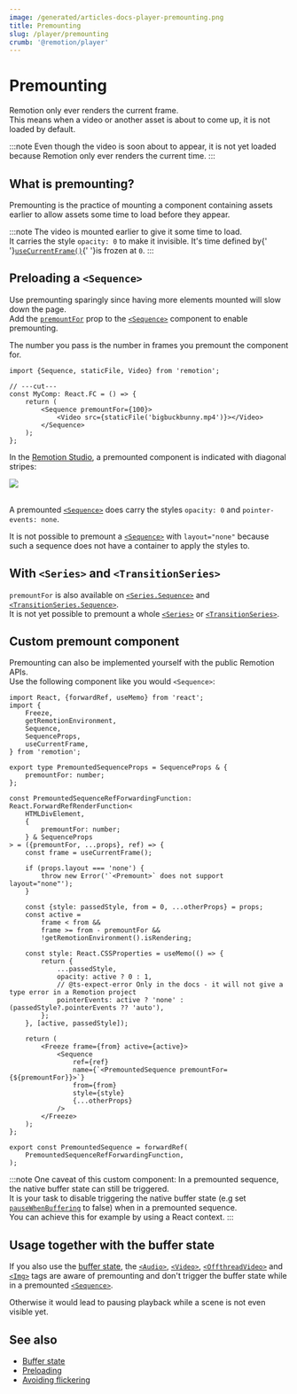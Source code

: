 ```yaml
---
image: /generated/articles-docs-player-premounting.png
title: Premounting
slug: /player/premounting
crumb: '@remotion/player'
---
```



# Premounting<AvailableFrom v="4.0.140"/>

Remotion only ever renders the current frame.  
This means when a video or another asset is about to come up, it is not loaded by default.

<NoPremounting />

:::note
Even though the video is soon about to appear, it is not yet loaded
because Remotion only ever renders the current time.
:::

## What is premounting?

Premounting is the practice of mounting a component containing assets earlier to allow assets some time to load before they appear.

<Premounting />

:::note
The video is mounted earlier to give it some time to load.<br />
It carries the style <code>opacity: 0</code> to make it invisible.
It's time defined by{' '}<a href="/docs/use-current-frame"><code>useCurrentFrame()</code></a>{' '}is frozen at <code>0</code>.
:::

## Preloading a `<Sequence>`

Use premounting sparingly since having more elements mounted will slow down the page.  
Add the [`premountFor`](/docs/sequence#premountfor) prop to the [`<Sequence>`](/docs/sequence) component to enable premounting.

The number you pass is the number in frames you premount the component for.

```tsx twoslash title="Premounted.tsx"
import {Sequence, staticFile, Video} from 'remotion';

// ---cut---
const MyComp: React.FC = () => {
	return (
		<Sequence premountFor={100}>
			<Video src={staticFile('bigbuckbunny.mp4')}></Video>
		</Sequence>
	);
};
```

In the [Remotion Studio](/docs/studio), a premounted component is indicated with diagonal stripes:

<img src="/img/premount.png" />
<br />
<br />

A premounted [`<Sequence>`](/docs/sequence) does carry the styles `opacity: 0` and `pointer-events: none`.

It is not possible to premount a [`<Sequence>`](/docs/sequence) with `layout="none"` because such a sequence does not have a container to apply the styles to.

## With `<Series>` and `<TransitionSeries>`

`premountFor` is also available on [`<Series.Sequence>`](/docs/series) and [`<TransitionSeries.Sequence>`](/docs/transitions/transitionseries).  
It is not yet possible to premount a whole [`<Series>`](/docs/series) or [`<TransitionSeries>`](/docs/transitions/transitionseries).

## Custom premount component

Premounting can also be implemented yourself with the public Remotion APIs.  
Use the following component like you would `<Sequence>`:

```tsx twoslash title="PremountedSequence.tsx"
import React, {forwardRef, useMemo} from 'react';
import {
	Freeze,
	getRemotionEnvironment,
	Sequence,
	SequenceProps,
	useCurrentFrame,
} from 'remotion';

export type PremountedSequenceProps = SequenceProps & {
	premountFor: number;
};

const PremountedSequenceRefForwardingFunction: React.ForwardRefRenderFunction<
	HTMLDivElement,
	{
		premountFor: number;
	} & SequenceProps
> = ({premountFor, ...props}, ref) => {
	const frame = useCurrentFrame();

	if (props.layout === 'none') {
		throw new Error('`<Premount>` does not support layout="none"');
	}

	const {style: passedStyle, from = 0, ...otherProps} = props;
	const active =
		frame < from &&
		frame >= from - premountFor &&
		!getRemotionEnvironment().isRendering;

	const style: React.CSSProperties = useMemo(() => {
		return {
			...passedStyle,
			opacity: active ? 0 : 1,
			// @ts-expect-error Only in the docs - it will not give a type error in a Remotion project
			pointerEvents: active ? 'none' : (passedStyle?.pointerEvents ?? 'auto'),
		};
	}, [active, passedStyle]);

	return (
		<Freeze frame={from} active={active}>
			<Sequence
				ref={ref}
				name={`<PremountedSequence premountFor={${premountFor}}>`}
				from={from}
				style={style}
				{...otherProps}
			/>
		</Freeze>
	);
};

export const PremountedSequence = forwardRef(
	PremountedSequenceRefForwardingFunction,
);
```

:::note
One caveat of this custom component: In a premounted sequence, the native buffer state can still be triggered.  
It is your task to disable triggering the native buffer state (e.g set [`pauseWhenBuffering`](/docs/offthreadvideo#pausewhenbuffering) to false) when in a premounted sequence.  
You can achieve this for example by using a React context.
:::

## Usage together with the buffer state

If you also use the [buffer state](/docs/player/buffer-state), the [`<Audio>`](/docs/audio#pausewhenbuffering), [`<Video>`](/docs/video#pausewhenbuffering), [`<OffthreadVideo>`](/docs/offthreadvideo#pausewhenbuffering) and [`<Img>`](/docs/img#pausewhenloading) tags are aware of premounting and don't trigger the buffer state while in a premounted [`<Sequence>`](/docs/sequence).

Otherwise it would lead to pausing playback while a scene is not even visible yet.

## See also

- [Buffer state](/docs/player/buffer-state)
- [Preloading](/docs/player/preloading)
- [Avoiding flickering](/docs/troubleshooting/player-flicker)
